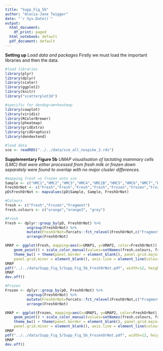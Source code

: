 ```yaml
---
title: "Supp_Fig_5b"
author: "Alecia-Jane Twigger"
date: "`r Sys.Date()`"
output:
  html_document:
    df_print: paged
  html_notebook: default
  pdf_document: default
---
```


**Setting up**
*Load data and packages*
Firstly we must load the important libraries and then the data.
```r
#load libraries
library(plyr)
library(dplyr)
library(scater)
library(ggplot2)
library(knitr)
library("scatterplot3d")

#specific for dendogram+heatmap
library(cowplot)
library(viridis)
library(RColorBrewer)
library(pheatmap)
library(gridExtra)
library(gridGraphics)
library(dendextend)

#load data
sce <- readRDS("../../data/sce_all_nospike_2.rds")
```

**Supplementary Figure 5b**
*UMAP visualisation of lactating mammary cells (LMC) that were either processed from fresh milk or frozen down separately were found to overlap with no major cluster differences.*
```r
#mapping fresh vs frozen onto sce
Sample <- c("HMC1","HMC2","HMC3","HMC4","HMC2B","HMC5","HMC6","HMC7","HMC8","HMC9","RB1","RB2","RB3","RB4","RB5","RB6","RB7","RB8")
FreshOrNot <- c("Fresh","Fresh","Fresh","Fresh","Frozen","Frozen","Frozen","Frozen","Frozen","Fresh","Fragment","Fragment","Fragment","Fragment","Fragment","Fragment","Fragment","Fragment")
pD$FreshOrNot <- mapvalues(pD$Sample, Sample, FreshOrNot)

#Colours
fresh <- c("Fresh","Frozen","Fragment")
fresh.colours <- c("orange","orange3", "grey")

#Fresh
Fresh <- dplyr::group_by(pD, FreshOrNot) %>%
          ungroup(FreshOrNot) %>%
          mutate(FreshOrNot=forcats::fct_relevel(FreshOrNot,c("Fragment","Frozen","Fresh"))) %>%
          arrange(FreshOrNot)

UMAP <- ggplot(Fresh, mapping=aes(x=UMAP1, y=UMAP2, color=FreshOrNot)) + 
    geom_point() + scale_color_manual(values=setNames(fresh.colours, fresh)) +
    theme_bw() + theme(panel.border = element_blank(), panel.grid.major = element_blank(),
    panel.grid.minor = element_blank(), axis.line = element_line(colour = "black"))
UMAP
pdf("../../data/Supp_Fig_5/Supp_Fig_5b_FreshOrNot.pdf", width=12, height=8)
UMAP
dev.off()

#Frozen
Frozen <- dplyr::group_by(pD, FreshOrNot) %>%
          ungroup(FreshOrNot) %>%
          mutate(FreshOrNot=forcats::fct_relevel(FreshOrNot,c("Fragment","Fresh","Frozen"))) %>%
          arrange(FreshOrNot)

UMAP <- ggplot(Frozen, mapping=aes(x=UMAP1, y=UMAP2, color=FreshOrNot)) + 
    geom_point() + scale_color_manual(values=setNames(fresh.colours, fresh)) +
    theme_bw() + theme(panel.border = element_blank(), panel.grid.major = element_blank(),
    panel.grid.minor = element_blank(), axis.line = element_line(colour = "black"))
UMAP
pdf("../../data/Supp_Fig_5/Supp_Fig_5b_FrozenOrNot.pdf", width=12, height=8)
UMAP
dev.off()
```
